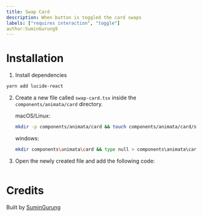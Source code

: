 ```yaml
---
title: Swap Card
description: When button is toggled the card swaps
labels: ["requires interaction", "toggle"]
author:SuminGurung9
---
```


<ComponentPreview name="card-swap-card--docs" />

# Installation

1. Install dependencies

```bash
yarn add lucide-react
```

2. Create a new file called `swap-card.tsx` inside the `components/animata/card` directory.

   macOS/Linux:

   ```bash
   mkdir -p components/animata/card && touch components/animata/card/swap-card.tsx
   ```

   windows:

   ```bash
   mkdir components\animata\card && type null > components\animata\card\swap-card.tsx
   ```

3. Open the newly created file and add the following code:

   ```jsx file=<rootDir>/animata/card/swap-card.tsx

   ```

# Credits

Built by [SuminGurung](https://github.com/GrgSumin)
